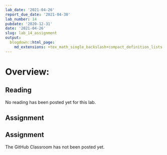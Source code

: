 ```yaml
---
lab_date: '2021-04-26'
report_due_date: '2021-04-30'
lab_number: 14
pubdate: '2020-12-31'
date: '2021-04-26'
slug: lab_14_assignment
output:
  blogdown::html_page:
    md_extensions: +tex_math_single_backslash+compact_definition_lists
---
```


# Overview:

## Reading
No reading has been posted yet for this lab.

## Assignment

## Assignment

The GitHub Classroom has not been posted yet.
